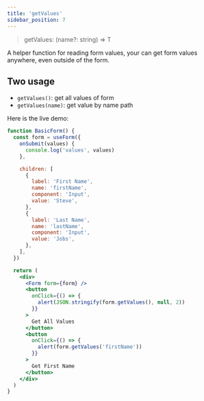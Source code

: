 ```yaml
---
title: 'getValues'
sidebar_position: 7
---
```


> getValues: (name?: string) => T

A helper function for reading form values, your can get form values anywhere, even outside of the form.

## Two usage

- `getValues()`: get all values of form
- `getValues(name)`: get value by name path

Here is the live demo:

```jsx live
function BasicForm() {
  const form = useForm({
    onSubmit(values) {
      console.log('values', values)
    },

    children: [
      {
        label: 'First Name',
        name: 'firstName',
        component: 'Input',
        value: 'Steve',
      },
      {
        label: 'Last Name',
        name: 'lastName',
        component: 'Input',
        value: 'Jobs',
      },
    ],
  })

  return (
    <div>
      <Form form={form} />
      <button
        onClick={() => {
          alert(JSON.stringify(form.getValues(), null, 2))
        }}
      >
        Get All Values
      </button>
      <button
        onClick={() => {
          alert(form.getValues('firstName'))
        }}
      >
        Get First Name
      </button>
    </div>
  )
}
```
